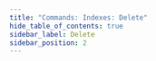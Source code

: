 ```yaml
---
title: "Commands: Indexes: Delete"
hide_table_of_contents: true
sidebar_label: Delete
sidebar_position: 2
---
```





<LanguageSwitcher supportedLanguages={supportedLanguages} />

<LanguageContent language="csharp">
   <DeleteCsharp />
</LanguageContent>

<LanguageContent language="java">
   <DeleteJava />
</LanguageContent>

<LanguageContent language="http">
   <DeleteHttp />
</LanguageContent>


<!---
- [GetIndex](../../../client-api/commands/indexes/get)
- [PutIndex](../../../client-api/commands/indexes/put)

-->